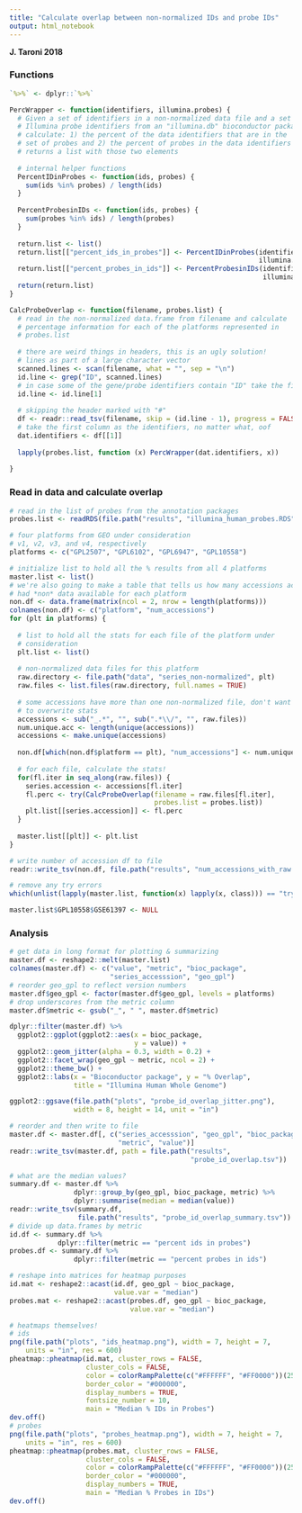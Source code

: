 ```yaml
---
title: "Calculate overlap between non-normalized IDs and probe IDs"
output: html_notebook
---
```


**J. Taroni 2018**

### Functions

```r
`%>%` <- dplyr::`%>%`
```

```r
PercWrapper <- function(identifiers, illumina.probes) {
  # Given a set of identifiers in a non-normalized data file and a set of
  # Illumina probe identifiers from an "illumina.db" bioconductor package,
  # calculate: 1) the percent of the data identifiers that are in the 
  # set of probes and 2) the percent of probes in the data identifiers
  # returns a list with those two elements
  
  # internal helper functions
  PercentIDinProbes <- function(ids, probes) {
    sum(ids %in% probes) / length(ids)
  }
  
  PercentProbesinIDs <- function(ids, probes) {
    sum(probes %in% ids) / length(probes)
  }
  
  return.list <- list()
  return.list[["percent_ids_in_probes"]] <- PercentIDinProbes(identifiers, 
                                                              illumina.probes)
  return.list[["percent_probes_in_ids"]] <- PercentProbesinIDs(identifiers,
                                                               illumina.probes)
  return(return.list)
}

CalcProbeOverlap <- function(filename, probes.list) {
  # read in the non-normalized data.frame from filename and calculate
  # percentage information for each of the platforms represented in 
  # probes.list
  
  # there are weird things in headers, this is an ugly solution!
  # lines as part of a large character vector
  scanned.lines <- scan(filename, what = "", sep = "\n")
  id.line <- grep("ID", scanned.lines)
  # in case some of the gene/probe identifiers contain "ID" take the first one
  id.line <- id.line[1]
  
  # skipping the header marked with "#"
  df <- readr::read_tsv(filename, skip = (id.line - 1), progress = FALSE)
  # take the first column as the identifiers, no matter what, oof
  dat.identifiers <- df[[1]]
  
  lapply(probes.list, function (x) PercWrapper(dat.identifiers, x))
  
}
```

### Read in data and calculate overlap

```r
# read in the list of probes from the annotation packages
probes.list <- readRDS(file.path("results", "illumina_human_probes.RDS"))
```

```r
# four platforms from GEO under consideration
# v1, v2, v3, and v4, respectively
platforms <- c("GPL2507", "GPL6102", "GPL6947", "GPL10558")
```

```r
# initialize list to hold all the % results from all 4 platforms
master.list <- list()
# we're also going to make a table that tells us how many accessions actually
# had *non* data available for each platform
non.df <- data.frame(matrix(ncol = 2, nrow = length(platforms)))
colnames(non.df) <- c("platform", "num_accessions")
for (plt in platforms) {
  
  # list to hold all the stats for each file of the platform under 
  # consideration
  plt.list <- list()
  
  # non-normalized data files for this platform
  raw.directory <- file.path("data", "series_non-normalized", plt)
  raw.files <- list.files(raw.directory, full.names = TRUE)
  
  # some accessions have more than one non-normalized file, don't want
  # to overwrite stats
  accessions <- sub("_.*", "", sub(".*\\/", "", raw.files))
  num.unique.acc <- length(unique(accessions))
  accessions <- make.unique(accessions)
  
  non.df[which(non.df$platform == plt), "num_accessions"] <- num.unique.acc
  
  # for each file, calculate the stats!
  for(fl.iter in seq_along(raw.files)) {
    series.accession <- accessions[fl.iter]
    fl.perc <- try(CalcProbeOverlap(filename = raw.files[fl.iter], 
                                    probes.list = probes.list))
    plt.list[[series.accession]] <- fl.perc
  }
  
  master.list[[plt]] <- plt.list
}

# write number of accession df to file
readr::write_tsv(non.df, file.path("results", "num_accessions_with_raw.tsv"))
```

```r
# remove any try errors
which(unlist(lapply(master.list, function(x) lapply(x, class))) == "try-error")
```

```r
master.list$GPL10558$GSE61397 <- NULL
```

### Analysis

```r
# get data in long format for plotting & summarizing
master.df <- reshape2::melt(master.list)
colnames(master.df) <- c("value", "metric", "bioc_package", 
                         "series_accesssion", "geo_gpl")
# reorder geo_gpl to reflect version numbers
master.df$geo_gpl <- factor(master.df$geo_gpl, levels = platforms)
# drop underscores from the metric column
master.df$metric <- gsub("_", " ", master.df$metric)
```

```r
dplyr::filter(master.df) %>%
  ggplot2::ggplot(ggplot2::aes(x = bioc_package,
                               y = value)) +
  ggplot2::geom_jitter(alpha = 0.3, width = 0.2) +
  ggplot2::facet_wrap(geo_gpl ~ metric, ncol = 2) +
  ggplot2::theme_bw() +
  ggplot2::labs(x = "Bioconductor package", y = "% Overlap",
                title = "Illumina Human Whole Genome")
```

```r
ggplot2::ggsave(file.path("plots", "probe_id_overlap_jitter.png"), 
                width = 8, height = 14, unit = "in")
```

```r
# reorder and then write to file
master.df <- master.df[, c("series_accesssion", "geo_gpl", "bioc_package", 
                           "metric", "value")]
readr::write_tsv(master.df, path = file.path("results", 
                                             "probe_id_overlap.tsv"))
```

```r
# what are the median values?
summary.df <- master.df %>%
                dplyr::group_by(geo_gpl, bioc_package, metric) %>%
                dplyr::summarise(median = median(value))
readr::write_tsv(summary.df, 
                 file.path("results", "probe_id_overlap_summary.tsv"))
# divide up data.frames by metric
id.df <- summary.df %>% 
            dplyr::filter(metric == "percent ids in probes")
probes.df <- summary.df %>%
                dplyr::filter(metric == "percent probes in ids")
```

```r
# reshape into matrices for heatmap purposes
id.mat <- reshape2::acast(id.df, geo_gpl ~ bioc_package, 
                          value.var = "median")
probes.mat <- reshape2::acast(probes.df, geo_gpl ~ bioc_package, 
                              value.var = "median")
```

```r
# heatmaps themselves!
# ids
png(file.path("plots", "ids_heatmap.png"), width = 7, height = 7,
    units = "in", res = 600)
pheatmap::pheatmap(id.mat, cluster_rows = FALSE, 
                   cluster_cols = FALSE,
                   color = colorRampPalette(c("#FFFFFF", "#FF0000"))(25),
                   border_color = "#000000",
                   display_numbers = TRUE, 
                   fontsize_number = 10,
                   main = "Median % IDs in Probes")
dev.off()
# probes
png(file.path("plots", "probes_heatmap.png"), width = 7, height = 7, 
    units = "in", res = 600)
pheatmap::pheatmap(probes.mat, cluster_rows = FALSE, 
                   cluster_cols = FALSE,
                   color = colorRampPalette(c("#FFFFFF", "#FF0000"))(25),
                   border_color = "#000000",
                   display_numbers = TRUE, 
                   main = "Median % Probes in IDs")
dev.off()
```


